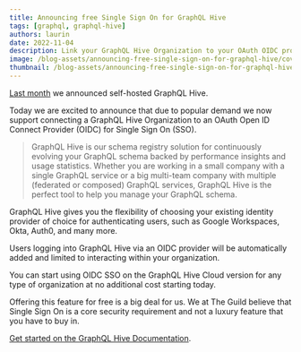 ```yaml
---
title: Announcing free Single Sign On for GraphQL Hive
tags: [graphql, graphql-hive]
authors: laurin
date: 2022-11-04
description: Link your GraphQL Hive Organization to your OAuth OIDC provider of choice.
image: /blog-assets/announcing-free-single-sign-on-for-graphql-hive/cover.png
thumbnail: /blog-assets/announcing-free-single-sign-on-for-graphql-hive/thumbnail.png
---
```


[Last month](/blog/announcing-self-hosted-graphql-hive) we announced self-hosted GraphQL Hive.

Today we are excited to announce that due to popular demand we now support connecting a GraphQL Hive Organization to an OAuth Open ID Connect Provider (OIDC) for Single Sign On (SSO).

> GraphQL Hive is our schema registry solution for continuously evolving your GraphQL schema backed by performance insights and usage statistics. Whether you are working in a small company with a single GraphQL service or a big multi-team company with multiple (federated or composed) GraphQL services, GraphQL Hive is the perfect tool to help you manage your GraphQL schema.

GraphQL Hive gives you the flexibility of choosing your existing identity provider of choice for authenticating users, such as Google Workspaces, Okta, Auth0, and many more.

Users logging into GraphQL Hive via an OIDC provider will be automatically added and limited to interacting within your organization.

You can start using OIDC SSO on the GraphQL Hive Cloud version for any type of organization at no additional cost starting today.

Offering this feature for free is a big deal for us.
We at The Guild believe that Single Sign On is a core security requirement and not a luxury feature that you have to buy in.

[Get started on the GraphQL Hive Documentation](https://docs.graphql-hive.com/features/sso-oidc-provider).
